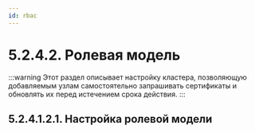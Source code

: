 ```yaml
---
id: rbac
---
```



# 5.2.4.2. Ролевая модель

:::warning
Этот раздел описывает настройку кластера, позволяющую добавляемым узлам самостоятельно запрашивать сертификаты и обновлять их перед истечением срока действия.
:::

## 5.2.4.1.2.1. Настройка ролевой модели
<RbacComponent/>
